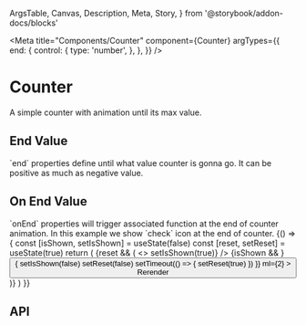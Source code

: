   ArgsTable,
  Canvas,
  Description,
  Meta,
  Story,
} from '@storybook/addon-docs/blocks'

<Meta
  title="Components/Counter"
  component={Counter}
  argTypes={{
    end: {
      control: {
        type: 'number',
      },
    },
  }}
/>

# Counter

<Description>A simple counter with animation until its max value.</Description>

<Canvas>
  <Story name="Basic">
    <Counter end={20} />
  </Story>
</Canvas>

## End Value

<Description>
  `end` properties define until what value counter is gonna go. It can be
  positive as much as negative value.
</Description>

<Canvas>
  <Story name="End Value">
    <Counter end={100} />
    <Counter end={-100} />
  </Story>
</Canvas>

## On End Value

<Description>
  `onEnd` properties will trigger associated function at the end of counter
  animation. In this example we show `check` icon at the end of counter.
</Description>

<Canvas>
  <Story name="On End Value">
    {() => {
      const [isShown, setIsShown] = useState(false)
      const [reset, setReset] = useState(true)
      return (
        <Box display="flex" alignItems="center">
          {reset && (
            <>
              <Counter end={1000} onEnd={() => setIsShown(true)} />
              {isShown && <Icon name="check" ml={1} />}
              <Button
                size="xxsmall"
                onClick={() => {
                  setIsShown(false)
                  setReset(false)
                  setTimeout(() => {
                    setReset(true)
                  })
                }}
                ml={2}
              >
                Rerender
              </Button>
            </>
          )}
        </Box>
      )
    }}
  </Story>
</Canvas>

## API

<ArgsTable of={Counter} />
